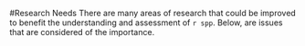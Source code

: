 <!-- ****************************RESEARCH NEEDS**************************** -->
#Research Needs
There are many areas of research that could be improved to benefit the understanding and assessment of `r spp`. Below, are issues that are considered of the importance.

\begin{enumerate}

\item \textbf{Natural mortality}: Uncertainty in natural mortality translates into uncertain estimates of status and sustainable fishing levels for `r spp`. The collection of additional age data, re-reading of older age samples, reading old age samples that are unread, and improved understanding of the life-history of `r spp` may reduce that uncertainty.

\item \textbf{Steepness}: The amount of stock resilience, steepness, dictates the rate at which a stock can rebuild from low stock sizes.  Improved understanting regarding the steepness of US west coast `r spp` will reduce our uncertainty regarding current stock status.

\item \textbf{Basin-wide understanding of stock structure, biology, connectivity, and distribution:} This is a stock assessment for `r spp` off of the west coast of the US and does not consider data from British Columbia or Alaska. Further investigating and comparing the data and predictions from British Columbia and Alaska to determine if there are similarities with the US west Ccast observations would help to define the connectivity between `r spp` north and south of the U.S.-Canada border.

\end{enumerate}